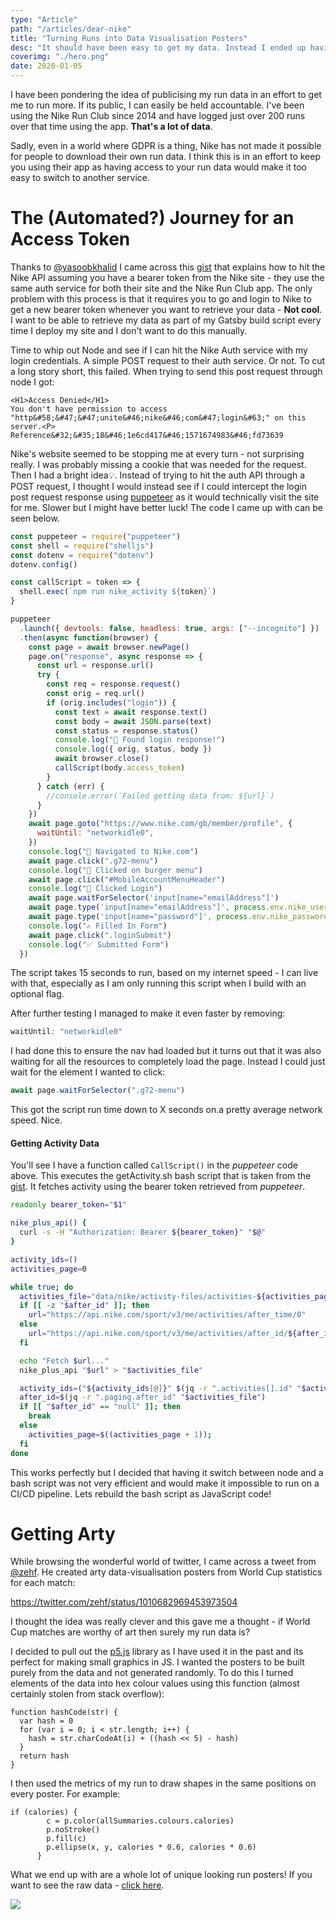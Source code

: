 ```yaml
---
type: "Article"
path: "/articles/dear-nike"
title: "Turning Runs into Data Visualisation Posters"
desc: "It should have been easy to get my data. Instead I ended up having to go on a journey into the world of puppeteer - an awesome way to interact with chrome through node."
coverimg: "./hero.png"
date: 2020-01-05
---
```



I have been pondering the idea of publicising my run data in an effort to get me to run more. If its public, I can easily be held accountable. I've been using the Nike Run Club since 2014 and have logged just over 200 runs over that time using the app. **That's a lot of data**. 

Sadly, even in a world where GDPR is a thing, Nike has not made it possible for people to download their own run data. I think this is in an effort to keep you using their app as having access to your run data would make it too easy to switch to another service. 

# The (Automated?) Journey for an Access Token

Thanks to [@yasoobkhalid](https://twitter.com/yasoobkhalid) I came across this [gist](https://gist.github.com/niw/858c1ecaef89858893681e46db63db66) that explains how to hit the Nike API assuming you have a bearer token from the Nike site - they use the same auth service for both their site and the Nike Run Club app. The only problem with this process is that it requires you to go and login to Nike to get a new bearer token whenever you want to retrieve your data - **Not cool**. I want to be able to retrieve my data as part of my Gatsby build script every time I deploy my site and I don't want to do this manually. 

Time to whip out Node and see if I can hit the Nike Auth service with my login credentials. A simple POST request to their auth service. Or not. To cut a long story short, this failed. When trying to send this post request through node I got:

```
<H1>Access Denied</H1>
You don't have permission to access "http&#58;&#47;&#47;unite&#46;nike&#46;com&#47;login&#63;" on this server.<P>
Reference&#32;&#35;18&#46;1e6cd417&#46;1571674983&#46;fd73639
```

Nike's website seemed to be stopping me at every turn - not surprising really. I was probably missing a cookie that was needed for the request. Then I had a bright idea💡. Instead of trying to hit the auth API  through a POST request, I thought I would instead see if I could intercept the login post request response using [puppeteer](https://github.com/GoogleChrome/puppeteer) as it would technically visit the site for me. Slower but I might have better luck! The code I came up with can be seen below.

```js
const puppeteer = require("puppeteer")
const shell = require("shelljs")
const dotenv = require("dotenv")
dotenv.config()

const callScript = token => {
  shell.exec(`npm run nike_activity ${token}`)
}

puppeteer
  .launch({ devtools: false, headless: true, args: ["--incognito"] })
  .then(async function(browser) {
    const page = await browser.newPage()
    page.on("response", async response => {
      const url = response.url()
      try {
        const req = response.request()
        const orig = req.url()
        if (orig.includes("login")) {
          const text = await response.text()
          const body = await JSON.parse(text)
          const status = response.status()
          console.log("🎉 Found login response!")
          console.log({ orig, status, body })
          await browser.close()
          callScript(body.access_token)
        }
      } catch (err) {
        //console.error(`Failed getting data from: ${url}`)
      }
    })
    await page.goto("https://www.nike.com/gb/member/profile", {
      waitUntil: "networkidle0",
    })
    console.log("👟 Navigated to Nike.com")
    await page.click(".g72-menu")
    console.log("🍔 Clicked on burger menu")
    await page.click("#MobileAccountMenuHeader")
    console.log("💪 Clicked Login")
    await page.waitForSelector('input[name="emailAddress"]')
    await page.type('input[name="emailAddress"]', process.env.nike_username)
    await page.type('input[name="password"]', process.env.nike_password)
    console.log("✍️ Filled In Form")
    await page.click(".loginSubmit")
    console.log("✅ Submitted Form")
  })
```

The script takes 15 seconds to run, based on my internet speed - I can live with that,  especially as I am only running this script when I build with an optional flag.

After further testing I managed to make it even faster by removing:

```js
waitUntil: "networkidle0"
```

I had done this to ensure the nav had loaded but it turns out that it was also waiting for all the resources to completely load the page. Instead I could just wait for the element I wanted to click:

```js
await page.waitForSelector(".g72-menu")
```

This got the script run time down to X seconds on.a pretty average network speed. Nice. 

#### Getting Activity Data

You'll see I have a function called `CallScript()` in the _puppeteer_ code above. This executes the getActivity.sh bash script that is taken from the  [gist](https://gist.github.com/niw/858c1ecaef89858893681e46db63db66). It fetches activity using the bearer token retrieved from _puppeteer_. 

```sh
readonly bearer_token="$1"

nike_plus_api() {
  curl -s -H "Authorization: Bearer ${bearer_token}" "$@"
}

activity_ids=()
activities_page=0

while true; do
  activities_file="data/nike/activity-files/activities-${activities_page}.json"
  if [[ -z "$after_id" ]]; then
    url="https://api.nike.com/sport/v3/me/activities/after_time/0"
  else
    url="https://api.nike.com/sport/v3/me/activities/after_id/${after_id}"
  fi

  echo "Fetch $url..."
  nike_plus_api "$url" > "$activities_file"

  activity_ids=("${activity_ids[@]}" $(jq -r ".activities[].id" "$activities_file"))
  after_id=$(jq -r ".paging.after_id" "$activities_file")
  if [[ "$after_id" == "null" ]]; then
    break
  else
    activities_page=$((activities_page + 1));
  fi
done
```

This works perfectly but I decided that having it switch between node and a bash script was not very efficient and would make it impossible to run on a CI/CD pipeline. Lets rebuild the bash script as JavaScript code!

# Getting Arty

While browsing the wonderful world of twitter, I came across a tweet from [@zehf](https://twitter.com/zehf). He created arty data-visualisation posters from World Cup statistics for each match:

https://twitter.com/zehf/status/1010682969453973504

I thought the idea was really clever and this gave me a thought - if World Cup matches are worthy of art then surely my run data is?

I decided to pull out the [p5.js](https://p5js.org/) library as I have used it in the past and its perfect for making small graphics in JS. I wanted the posters to be built purely from the data and not generated randomly. To do this I turned elements of the data into hex colour values using this function (almost certainly stolen from stack overflow): 

```
function hashCode(str) {
  var hash = 0
  for (var i = 0; i < str.length; i++) {
    hash = str.charCodeAt(i) + ((hash << 5) - hash)
  }
  return hash
}

```

I then used the metrics of my run to draw shapes in the same positions on every poster. For example: 

```
if (calories) {
        c = p.color(allSummaries.colours.calories)
        p.noStroke()
        p.fill(c)
        p.ellipse(x, y, calories * 0.6, calories * 0.6)
      }
```
What we end up with are a whole lot of unique looking run posters! If you want to see the raw data - [click here](/runs).

<div class="text-align-center">
  <img src="https://ik.imagekit.io/sld/Run_Posters-1_850nLA8Jl.gif" class="blog-poster"/>
</div>

